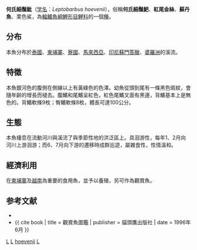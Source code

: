 {{Redirect2|何氏細鬚魮|馬來西亞提供的一個热带风暴的命名|颱風杰拉華}}
{{Speciesbox
| name = 何氏細鬚魮
| image = Siambarbe (Leptobarbus hoevenii).jpg
| image_width = 200px
| status = NE
| status_system = iucn3.1
| genus = Leptobarbus
| species = hoevenii
| authority = [[Bleeker|Bleeker]], 1851
| synonyms = *''Barbus hoevenii''<br /><small>Bleeker, 1851</small> ''
*''Leptobarbus hoenenii''<br /><small>Bleeker, 1851</small> ''
*''Leptobarbus hoeveni''<br /><small>Bleeker, 1851</small> ''
}}

'''何氏細鬚魮'''（[[学名|学名]]：''Leptobarbus hoevenii''），俗稱'''何氏細鬚䰾'''、'''紅尾金絲'''、'''蘇丹魚'''、栗色鯊，為[[輻鰭魚綱|輻鰭魚綱]][[鯉形目|鯉形目]][[鯉科|鯉科]]的一個[[種|種]]。

== 分布 ==
本魚分布於[[泰國|泰國]]、[[柬埔寨|柬埔寨]]、[[寮國|寮國]]、[[馬來西亞|馬來西亞]]、[[印尼|印尼]][[蘇門答臘|蘇門答臘]]、[[婆羅洲|婆羅洲]]的溪流。

== 特徵 ==
本魚銀河色的腹側在側線以上有黃綠色的色澤。幼魚從頭到尾有一條黑色斑紋，會隨年齡的增長而褪去。腹鰭和尾鰭呈紅色，紅色尾鰭叉面有黑邊，背鰭基本上是無色的。背鰭軟條9枚；臀鰭軟條8枚，體長可達100公分。

== 生態 ==
本魚棲息在流動河川與溪流了與季節性地的洪泛區上。具洄游性，每年1、2月向河川上游洄游；而6、7月向下游的遷移時成群巡遊，屬雜食性，性情溫和。

== 經濟利用 ==
在[[柬埔寨|柬埔寨]]及[[越南|越南]]為重要的食用魚，並予以養殖，另可作為觀賞魚。

== 参考文献 ==
{{refbegin}}
*{{FishBase_species|genus=Leptobarbus|species=hoevenii|year=2011|month=12}}
*{{ cite book | title = 觀賞魚圖鑑 | publisher = 貓頭鷹出版社 | date = 1996年6月 }}
{{refend}}
{{Taxonbar|from=Q740446}}

[[Category:食用鱼|L]]
[[Category:觀賞魚|L]]
[[Category:細鬚魮屬|hoevenii]]
[[Category:1851年描述的鱼类|L]]
